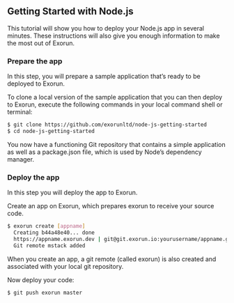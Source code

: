  ## Getting Started with Node.js
This tutorial will show you how to deploy your Node.js app in several minutes. These instructions will also give you enough information to make the most out of Exorun.

### Prepare the app
In this step, you will prepare a sample application that’s ready to be deployed to Exorun.

To clone a local version of the sample application that you can then deploy to Exorun, execute the following commands in your local command shell or terminal:

```sh
$ git clone https://github.com/exorunltd/node-js-getting-started
$ cd node-js-getting-started
```
You now have a functioning Git repository that contains a simple application as well as a package.json file, which is used by Node’s dependency manager.

### Deploy the app
In this step you will deploy the app to Exorun.

Create an app on Exorun, which prepares exorun to receive your source code.

```sh
$ exorun create [appname]
  Creating b44a48e40... done
  https://appname.exorun.dev | git@git.exorun.io:yourusername/appname.git
  Git remote mstack added
```
When you create an app, a git remote (called exorun) is also created and associated with your local git repository.

Now deploy your code:
```sh
$ git push exorun master
```